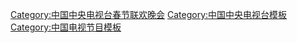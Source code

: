 {{Navbox
|name  = 央视春晚
|title = [[中央广播电视总台春节联欢晚会|中央广播电视总台春节联欢晚会 / 中国中央电视台春节联欢晚会]]
|basestyle = background: #FFD700;
|bodyclass = hlist

|group1 =历届
|list1 = 
* [[1983年中国中央电视台春节联欢晚会|1983 癸亥 猪年]]
* [[1984年中国中央电视台春节联欢晚会|1984 甲子 鼠年]]
* [[1985年中国中央电视台春节联欢晚会|1985 乙丑 牛年]]
* [[1986年中国中央电视台春节联欢晚会|1986 丙寅 虎年]]
* [[1987年中国中央电视台春节联欢晚会|1987 丁卯 兔年]]
* [[1988年中国中央电视台春节联欢晚会|1988 戊辰 龙年]]
* [[1989年中国中央电视台春节联欢晚会|1989 己巳 蛇年]]
* [[1990年中国中央电视台春节联欢晚会|1990 庚午 马年]]
* [[1991年中国中央电视台春节联欢晚会|1991 辛未 羊年]]
* [[1992年中国中央电视台春节联欢晚会|1992 壬申 猴年]]
* [[1993年中国中央电视台春节联欢晚会|1993 癸酉 鸡年]]
* [[1994年中国中央电视台春节联欢晚会|1994 甲戌 狗年]]
* [[1995年中国中央电视台春节联欢晚会|1995 乙亥 猪年]]
* [[1996年中国中央电视台春节联欢晚会|1996 丙子 鼠年]]
* [[1997年中国中央电视台春节联欢晚会|1997 丁丑 牛年]]
* [[1998年中国中央电视台春节联欢晚会|1998 戊寅 虎年]]
* [[1999年中国中央电视台春节联欢晚会|1999 己卯 兔年]]
* [[2000年中国中央电视台春节联欢晚会|2000 庚辰 龙年]]
* [[2001年中国中央电视台春节联欢晚会|2001 辛巳 蛇年]]
* [[2002年中国中央电视台春节联欢晚会|2002 壬午 马年]]
* [[2003年中国中央电视台春节联欢晚会|2003 癸未 羊年]]
* [[2004年中国中央电视台春节联欢晚会|2004 甲申 猴年]]
* [[2005年中国中央电视台春节联欢晚会|2005 乙酉 鸡年]]
* [[2006年中国中央电视台春节联欢晚会|2006 丙戌 狗年]]
* [[2007年中国中央电视台春节联欢晚会|2007 丁亥 猪年]]
* [[2008年中国中央电视台春节联欢晚会|2008 戊子 鼠年]]
* [[2009年中国中央电视台春节联欢晚会|2009 己丑 牛年]]
* [[2010年中国中央电视台春节联欢晚会|2010 庚寅 虎年]]
* [[2011年中国中央电视台春节联欢晚会|2011 辛卯 兔年]]
* [[2012年中国中央电视台春节联欢晚会|2012 壬辰 龙年]]
* [[2013年中国中央电视台春节联欢晚会|2013 癸巳 蛇年]]
* [[2014年中国中央电视台春节联欢晚会|2014 甲午 马年]]
* [[2015年中国中央电视台春节联欢晚会|2015 乙未 羊年]]
* [[2016年中国中央电视台春节联欢晚会|2016 丙申 猴年]]
* [[2017年中国中央电视台春节联欢晚会|2017 丁酉 鸡年]]
* [[2018年中国中央电视台春节联欢晚会|2018 戊戌 狗年]]
* [[2019年中央广播电视总台春节联欢晚会|2019 己亥 猪年]]
* [[2020年中央广播电视总台春节联欢晚会|2020 庚子 鼠年]]
* [[2021年中央广播电视总台春节联欢晚会|2021 辛丑 牛年]]
* [[2022年中央廣播電視總台春節聯歡晚會|2022 壬寅 虎年]]

|group2 = 相关人物
|list2={{Navbox|child
| basestyle = background: #FFD700;
| group1=总导演
| list1=
* [[黄一鹤]]
* [[邓在军]]
* [[张淑芬]]
* [[郎昆]]
* [[袁德旺]]
* [[哈文]]
* [[冯小刚]]
* [[吕逸涛]]
* [[杨东升]]
* [[刘真 (导演)|刘真]]

| group2=主持人
| list2=
* [[王景愚]]（1983）
* [[刘晓庆]]（1983、1986）
* [[姜昆]]（1983-1989、2000）
* [[马季]]（1983、1985）
* [[赵忠祥]]（1984、1986、1989-1993、1995-2000）
* [[卢静]]（1984）
* [[黄阿原]]（1984）
* [[姜黎黎]]（1984）
* [[陈思思 (演员)|陈思思]]（1984）
* [[张喻]]（1985）
* [[朱苑宜]]（1985）
* [[斑斑]]（1985）
* [[王刚 (1948年)|王刚]]（1986-1988）
* [[方舒]]（1986）
* [[顾永菲]]（1986）
* [[李默然]]（1987、1989）
* [[李小玢]]（1987）
* [[孙道临]]（1988）
* [[侯耀文]]（1988）
* [[薛飞 (电视主播)|薛飞]]（1988）
* [[卫华]]（1988）
* [[阚丽君]]（1989、1991）
* [[李扬 (配音演员)|李扬]]（1989）
* [[倪萍]]（1991-2000、2002-2004）
* [[张宏民]]（1991）
* [[李瑞英]]（1991）
* [[杨澜]]（1992-1993、2000）
* [[梁雁翎]]（1993）
* [[李庆安]]（1993）
* [[张永权]]（1993）
* [[程前]]（1994、1996）
* [[许戈辉]]（1995）
* [[袁鸣]]（1996）
* [[张晓 (播音员)|张晓]]（1996）
* [[周涛]]（1996-2011、2016）
* [[朱军]]（1997-2017）
* [[亚宁]]（1997-1998）
* [[王雪纯]]（1998）
* [[赵薇]]（2000）
* [[温兆伦]]（2000）
* [[王思懿]]（2000）
* [[濮存昕]]（2000）
* [[牛群]]（2000）
* [[冯巩]]（2000）
* [[白岩松]]（2000、2008-2009）
* [[文清]]（2000、2002）
* [[赵子琪]]（2000）
* [[曹颖 (主持人)|曹颖]]（2000-2002）
* [[崔永元]]（2000）
* [[文兴宇]]（2000）
* [[鞠萍]]（2000）
* [[李小萌 (主持人)|李小萌]]（2000）
* [[张政]]（2001-2002）
* [[李咏]]（2002-2008、2011-2013）
* [[王小丫]]（2002）
* [[董卿]]（2005-2017）
* [[张泽群]]（2006-2011、2018、2020）
* [[刘芳菲]]（2006-2008）
* [[朱迅]]（2009-2011、2015-2019）
* [[任鲁豫]]（2010、2016、2018-现在）
* [[欧阳夏丹]]（2010）
* [[毕福剑]]（2012-2015）
* [[撒贝宁]]（2012-2013、2015-2016、2022-现在）
* [[李思思]]（2012-2016、2018-2019、2021-现在）
* [[张国立]]（2014）
* [[康辉]]（2015、2017-2019）
* [[尼格买提·热合曼|尼格买提]]（2015-2019、2021-现在）
* [[李佳明]]（2016、2018）
* [[马跃 (主持人)|马跃]]（2016、2018、2020）
* [[徐杰 (主持人)|徐杰]]（2016）
* [[邓璐]]（2016）
* [[赵琳硕]]（2016）
* [[欧仁图雅]]（2016）
* [[杨帆 (主持人)|杨帆]]（2017-2019）
* [[阿侯尔里]]（2017）
* [[孟盛楠]]（2017）
* [[曹可凡]]（2017）
* [[张蕾 (主持人)|张蕾]]（2017）
* [[高枫 (主持人)|高枫]]（2017）
* [[管彤]]（2017）
* [[周巍]]（2017）
* [[窦爱莉]]（2018）
* [[桂嘉晨]]（2018）
* [[李毅 (主持人)|李毅]]（2018）
* [[王丝]]（2018） 
* [[佟麗婭]]（2020）
* [[胡杏兒]]（2020）
* [[尹颂]]（2020）
* 张舒越（2020）
* [[龙洋 (主持人)|龙洋]]（2021）
* [[张韬 (主持人)|张韬]]（2021）
* [[马凡舒]]（2022）
| group3=台下观众
| list3=
* [[冉少平]]（笑脸哥）
}}

|group3 = 相关条目
|list3 = 
* [[中央廣播電視總台春節聯歡晚會相關爭議|争议]]
* [[一年又一年]]
* [[喜到福到好运到]]
* [[中国中央电视台元宵晚会|元宵晚会]]
}}<noinclude>
[[Category:中国中央电视台春节联欢晚会]]
[[Category:中国中央电视台模板]]
[[Category:中国电视节目模板]]
</noinclude>